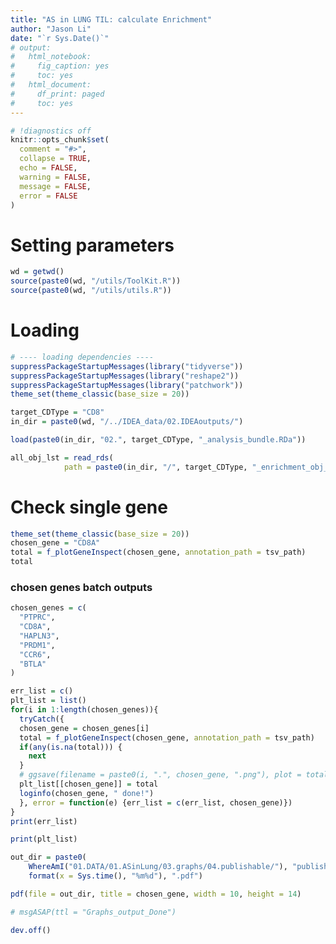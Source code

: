 ```yaml
---
title: "AS in LUNG TIL: calculate Enrichment"
author: "Jason Li"
date: "`r Sys.Date()`"
# output:
#   html_notebook:
#     fig_caption: yes
#     toc: yes
#   html_document:
#     df_print: paged
#     toc: yes
---
```


```r
# !diagnostics off
knitr::opts_chunk$set(
  comment = "#>",
  collapse = TRUE,
  echo = FALSE,
  warning = FALSE,
  message = FALSE,
  error = FALSE
)
```

# Setting parameters 
```r
wd = getwd()
source(paste0(wd, "/utils/ToolKit.R"))
source(paste0(wd, "/utils/utils.R"))

```

# Loading 
```r
# ---- loading dependencies ----
suppressPackageStartupMessages(library("tidyverse"))
suppressPackageStartupMessages(library("reshape2"))
suppressPackageStartupMessages(library("patchwork"))
theme_set(theme_classic(base_size = 20))

target_CDType = "CD8"
in_dir = paste0(wd, "/../IDEA_data/02.IDEAoutputs/")

load(paste0(in_dir, "02.", target_CDType, "_analysis_bundle.RDa"))

all_obj_lst = read_rds(
            path = paste0(in_dir, "/", target_CDType, "_enrichment_obj_lst.rds"))
```



# Check single gene
```r
theme_set(theme_classic(base_size = 20))
chosen_gene = "CD8A"
total = f_plotGeneInspect(chosen_gene, annotation_path = tsv_path)
total

```

### chosen genes batch outputs
```r
chosen_genes = c(
  "PTPRC",
  "CD8A",
  "HAPLN3",
  "PRDM1",
  "CCR6",
  "BTLA"
)

err_list = c()
plt_list = list()
for(i in 1:length(chosen_genes)){
  tryCatch({
  chosen_gene = chosen_genes[i]
  total = f_plotGeneInspect(chosen_gene, annotation_path = tsv_path)
  if(any(is.na(total))) {
    next
  }
  # ggsave(filename = paste0(i, ".", chosen_gene, ".png"), plot = total, device = "png", path = out_dir, width = 10, height = 14)
  plt_list[[chosen_gene]] = total
  loginfo(chosen_gene, " done!")
  }, error = function(e) {err_list = c(err_list, chosen_gene)})
}
print(err_list)

print(plt_list)

out_dir = paste0(
    WhereAmI("01.DATA/01.ASinLung/03.graphs/04.publishable/"), "publishGenes_",
    format(x = Sys.time(), "%m%d"), ".pdf")

pdf(file = out_dir, title = chosen_gene, width = 10, height = 14)

# msgASAP(ttl = "Graphs_output_Done")

dev.off()

```

